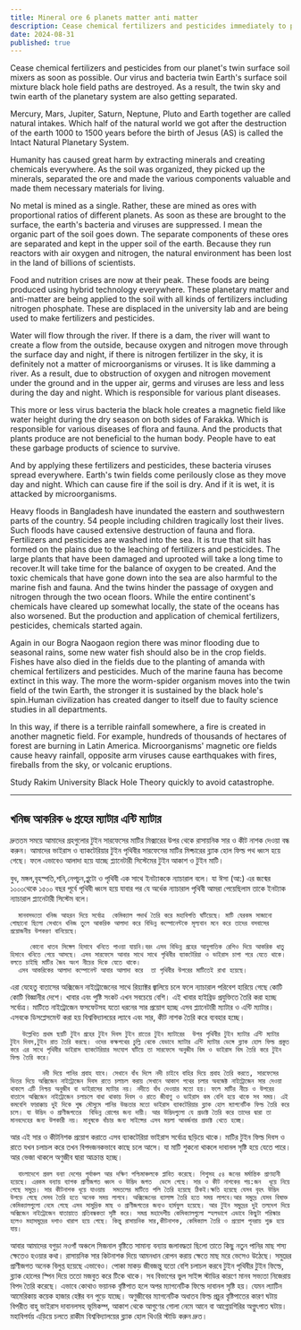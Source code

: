```yaml
---
title: Mineral ore 6 planets matter anti matter
description: Cease chemical fertilizers and pesticides immediately to prevent soil degradation and harm to Earth's ecosystems. These substances disrupt soil health, promote disease, and worsen natural disasters. Study Rakim University's Black Hole Theory to understand and mitigate these risks.
date: 2024-08-31
published: true
---
```


Cease chemical fertilizers and pesticides from our planet's twin surface soil mixers as soon as possible.
Our virus and bacteria twin Earth's surface soil mixture black hole field paths are destroyed. As a result, the twin sky and twin earth of the planetary system are also getting separated.

Mercury, Mars, Jupiter, Saturn, Neptune, Pluto and Earth together are called natural intakes. Which half of the natural world we got after the destruction of the earth 1000 to 1500 years before the birth of Jesus (AS) is called the Intact Natural Planetary System.

Humanity has caused great harm by extracting minerals and creating chemicals everywhere. As the soil was organized, they picked up the minerals, separated the ore and made the various components valuable and made them necessary materials for living.

No metal is mined as a single. Rather, these are mined as ores with proportional ratios of different planets. As soon as these are brought to the surface, the earth's bacteria and viruses are suppressed. I mean the organic part of the soil goes down.
      The separate components of these ores are separated and kept in the upper soil of the earth.
Because they run reactors with air oxygen and nitrogen, the natural environment has been lost in the land of billions of scientists.

Food and nutrition crises are now at their peak. These foods are being produced using hybrid technology everywhere. These planetary matter and anti-matter are being applied to the soil with all kinds of fertilizers including nitrogen phosphate. These are displaced in the university lab and are being used to make fertilizers and pesticides.

Water will flow through the river. If there is a dam, the river will want to create a flow from the outside, because oxygen and nitrogen move through the surface day and night, if there is nitrogen fertilizer in the sky, it is definitely not a matter of microorganisms or viruses. It is like damming a river. As a result, due to obstruction of oxygen and nitrogen movement under the ground and in the upper air, germs and viruses are less and less during the day and night. Which is responsible for various plant diseases.

This more or less virus bacteria the black hole creates a magnetic field like water height during the dry season on both sides of Farakka. Which is responsible for various diseases of flora and fauna. And the products that plants produce are not beneficial to the human body. People have to eat these garbage products of science to survive.

And by applying these fertilizers and pesticides, these bacteria viruses spread everywhere. Earth's twin fields come perilously close as they move day and night. Which can cause fire if the soil is dry. And if it is wet, it is attacked by microorganisms.

Heavy floods in Bangladesh have inundated the eastern and southwestern parts of the country. 54 people including children tragically lost their lives. Such floods have caused extensive destruction of fauna and flora. Fertilizers and pesticides are washed into the sea. It is true that silt has formed on the plains due to the leaching of fertilizers and pesticides. The large plants that have been damaged and uprooted will take a long time to recover.It will take time for the balance of oxygen to be created. And the toxic chemicals that have gone down into the sea are also harmful to the marine fish and fauna. And the twins hinder the passage of oxygen and nitrogen through the two ocean floors. While the entire continent's chemicals have cleared up somewhat locally, the state of the oceans has also worsened. But the production and application of chemical fertilizers, pesticides, chemicals started again.

Again in our Bogra Naogaon region there was minor flooding due to seasonal rains, some new water fish should also be in the crop fields. Fishes have also died in the fields due to the planting of amanda with chemical fertilizers and pesticides. Much of the marine fauna has become extinct in this way. The more the worm-spider organism moves into the twin field of the twin Earth, the stronger it is sustained by the black hole's spin.Human civilization has created danger to itself due to faulty science studies in all departments.

In this way, if there is a terrible rainfall somewhere, a fire is created in another magnetic field. For example, hundreds of thousands of hectares of forest are burning in Latin America. Microorganisms' magnetic ore fields cause heavy rainfall, opposite arm viruses cause earthquakes with fires, fireballs from the sky, or volcanic eruptions.

Study Rakim University Black Hole Theory quickly to avoid catastrophe.

---

## খনিজ আকরিক ৬ গ্রহের ম‍্যাটার এন্টি ম‍্যাটার

দ্রুততম সময়ে আমাদের গ্রহগুলোর টুইন সারফেসের ম‍াটির মিক্সারের উপর থেকে রাসায়নিক সার ও কীট নাশক দেওয়া বন্ধ করুন।
আমাদের ভাইরাস ও ব‍্যাকটেরিয়ার টুইন পৃথিবীর সারফেসের মাটির মিক্চারের ব্ল‍্যাক হোল ফিল্ড পথ ধ্বংস হয়ে গেছে। ফলে এভাবেও আলাদা হয়ে যাচ্ছে প্ল‍্যানেটারী সিস্টেমের টুইন আকাশ ও টুইন  মাটি।

বুধ, মঙ্গল,বৃহস্পতি,শনি,নেপচুন,প্লুটো ও পৃথিবী এক সাথে ইনট‍্যাককে ন‍্যাচারাল বলে। যা ঈসা (আ:) এর জন্মের ১০০০থেকে ১৫০০ বছর পূর্বে পৃথিবী ধ্বংস হয়ে যাবার পর যে অর্ধেক ন‍্যাচারাল পৃথিবী আমরা পেয়েছিলাম তাকে  ইনট‍্যাক ন‍্যাচারাল প্ল‍্যানেটারী সিস্টেম বলে।

      মানবসভ‍্যতা খনিজ আহরন দিয়ে সর্বোত্র  কেমিক্যাল পদার্থ তৈরি করে মহাবিপত্তি ঘটিয়েছে। মাটি যেরকম সাজানো গোছানো ছিলো সেখানে খনিজ তুলে আকরিক আলাদা করে বিভিন্ন কম্পোনেন্টকে মূল‍্যবান মনে করে তাদের বসবাসের প্রয়োজনীয় উপকরণ বানিয়েছে।

         কোনো ধাতব সিঙ্গেল হিসাবে খনিতে পাওয়া যায়নি।বরং এসব বিভিন্ন গ্রহের আনুপাতিক রেশিও দিয়ে আকরিক ধাতু হিসাবে খনিতে পেয়ে আসছে। এসব সারফেসে আনার সাথে সাথে পৃথিবীর ব‍্যাকটেরিয়া ও ভাইরাস চাপা পরে যেতে থাকে। বলতে চাইছি মাটির জৈব অংশ নীচের দিকে যেতে থাকে।
      এসব আকরিকের আলাদা কম্পোনেন্ট আবার আলাদা করে  তা পৃথিবীর উপরের মাটিতেই রাখা হয়েছে।
এরা যেহেতু বাতাসের অক্সিজেন নাইট্রোজেনের সাথে রিয়‍্যাক্টর জ্বালিয়ে চলে ফলে ন‍্যাচারাল পরিবেশ হারিয়ে গেছে কোটি কোটি বিজ্ঞানীর দেশে।
        খাবার এবং পুষ্টি সংকট এখন সবচেয়ে বেশি। এই খাবার হাইব্রিড প্রযুক্তিতে তৈরি করা হচ্ছে সর্বোত্র। মাটিতে নাইট্রোজেন ফসফেটসহ যতো ধরনের সার প্রয়োগ হচ্ছে এসব প্ল‍্যানেটারী ম‍্যাটার ও এন্টি ম‍্যাটার।এসবকে ডিসপ্লেসমেন্ট করা  হয় বিশ্ববিদ্যালয়ের ল‍্যাবে এবং সার, কীট নাশক তৈরি করে  ব‍্যবহার হচ্ছে।

       উল্লেখিত প্রথম ছয়টি টুইন গ্রহের টুইন দিবস টুইন রাতের টুইন ম‍্যাটারের  উপর পৃথিবীর টুইন ম‍্যাটার এন্টি ম‍্যাটার টুইন দিবস,টুইন রাত তৈরি করছে। ওদের কক্ষপথের চুল্লি থেকে যেভাবে ম‍্যাটার এন্টি ম‍্যাটার ভেঙ্গে ব্ল‍্যাক হোল ফিল্ড প্রস্তুত করে এর সাথে পৃথিবীর ভাইরাস ব‍্যাকটেরিয়ার সংযোগ ঘটিয়ে তা সারফেসে অনুজীব বিম ও ভাইরাস বিম তৈরি করে টুইন ফিল্ড তৈরি করে।

            নদী দিয়ে পানির প্রবাহ যাবে। সেখানে বাঁধ দিলে নদী চাইবে বাহির দিয়ে প্রবাহ তৈরি করতে, সারফেসের ভিতর দিয়ে অক্সিজেন নাইট্রোজেন দিবস রাতে চলাচল করায় সেখানে আকাশ পথের চলার অবজেক্ট নাইট্রোজেন সার দেওয়া থাকলে এটি নিশ্চয় অনুজীব বা ভাইরাসের ম‍্যাটার নয়। নদীতে বাঁধ দেওয়ার মতো হয়। ফলে মাটির নীচে ও উপরের বাতাসে অক্সিজেন নাইট্রোজেন চলাচলে বাধা থাকায় দিবস ও রাতে জীবাণু ও ভাইরাস কম বেশি হয়ে থাকে সব সময়। এই কমবেশি ফারাক্কায় দুই দিকে শুষ্ক মৌসুমে পানির উচ্চতার মতো ভাইরাস ব‍্যাকটেরিয়ার ব্ল‍্যাক হোল ম‍্যাগনেটিক ফিল্ড তৈরি করে চলে। যা উদ্ভিদ ও প্রাণীজগতের  বিভিন্ন রোগের জন‍্য দায়ী। আর উদ্ভিদগুলো যে প্রডাক্ট তৈরি করে তাদের দ্বারা তা মানবদেহের জন‍্য উপকারী নয়। মানুষকে বাঁচার জন‍্য সাইন্সের এসব ময়লা আবর্জনার প্রডাক্ট খেতে হচ্ছে।

আর এই সার ও কীটনিশক প্রয়োগ করাতে এসব ব‍্যাকটেরিয়া ভাইরাস সর্বোত্র ছড়িয়ে থাকে। মাটির টুইন ফিল্ড দিবস ও রাতে যখন চলাচল করে তখন বিপদজনকভাবে কাছে চলে আসে। যা মাটি শুকনো থাকলে দাবানল সৃষ্টি হয়ে যেতে পারে। আর ভেজা থাকলে অণুজীব দ্বারা আক্রান্ত হচ্ছে। 
 
      বাংলাদেশে প্রবল বন‍্যা দেশের পূর্বাঞ্চল আর দক্ষিণ পশ্চিমাঞ্চলকে প্লাবিত করেছে। শিশুসহ ৫৪ জনের মর্মান্তিক প্রাণহানী হয়েছে। এরকম বন‍্যায় ব‍্যাপক প্রাণীজগত ধ্বংস ও উদ্ভিদ জগত  ভেসে গেছে। সার ও কীট নাশকের পয়:জন  ধূয়ে নিয়ে গেছে সমুদ্রে। সার কীটনাশক ধূয়ে যাওয়ায়  সমতলের মাটিতে পলি তৈরি হয়েছে ঠিকই।ক্ষতি হয়েছে যেসব বৃহৎ উদ্ভিদ উপড়ে গেছে সেসব তৈরি হতে অনেক সময় লাগবে। অক্সিজেনের ব‍্যালান্স তৈরি হতে সময় লাগবে।আর সমুদ্রে যেসব বিষাক্ত কেমিক্যালগুলো নেমে গেছে এসব সামুদ্রিক মাছ ও প্রাণীজগতের জন‍্যও হার্মফুল হয়েছে। আর টুইন সমুদ্রের দুই তলদেশ দিয়ে  অক্সিজেন নাইট্রোজেন যাতায়াতে প্রতিবন্ধকতা সৃষ্টি করে। সমগ্র মহাদেশীয় কেমিক্যালগুলো স্হলভাগে এভাবে কিছুটা পরিস্কার হলেও মহাসমুদ্রের দশাও খারাপ হয়ে গেছে। কিন্তু রাসায়নিক সার,কীটনাশক, কেমিক‍্যাল তৈরি ও প্রয়োগ পূনরায় শুরু হয়ে যায়। 

আবার আমাদের বগুড়া নওগাঁ অঞ্চলে সিজনাল  বৃষ্টিতে  সামান‍্য বন‍্যায় জলাবদ্ধতা ছিলো তাতে কিছু নতুন পানির মাছ শস‍্য ক্ষেতেও হওয়ার কথা। রাসায়নিক সার কিটনাশক দিয়ে আমনধান রোপন করায় ক্ষেতে মাছ মরে ভেসেও উঠেছে। সমুদ্রের প্রাণীজগত অনেক বিলুপ্ত হয়েছে এভাবেও। পোকা মাকড় জীবজন্তু যতো বেশি চলাচল করবে টুইন পৃথিবীর টুইন ফিল্ডে, ব্ল‍্যাক হোলের স্পিন দিয়ে ততো মজবুত করে টিকে থাকে। সব বিভাগের ভুল সাইন্স স্টাডির কারণে মানব সভ‍্যতা নিজেরায় বিপদ তৈরি করেছে।
         এভাবে কোথাও ভয়ানক বৃষ্টিপাত হলে অপর ম‍্যাগনেটিক ফিল্ডে দাবানল সৃষ্টি হয়। যেমন ল‍্যাটিন আমেরিকায় কয়েক হাজার হেক্টর বন পুড়ে যাচ্ছে। অণুজীবের  ম‍্যাগনেটিক অধাতব ফিল্ড প্রচুর বৃষ্টিপাতের কারণ ঘটায় বিপরীত বাহু ভাইরাস দাবানলসহ ভূমিকম্প, আকাশ থেকে আগুণের গোলা নেমে আনে বা আগ্নেয়গিরির অগ্নুৎপাত ঘটায়।  
মহাবিপর্যয় এড়িয়ে চলতে রাকীম বিশ্ববিদ্যালয়ের ব্ল‍্যাক হোল থিওরি স্টাডি করুন দ্রুত।
